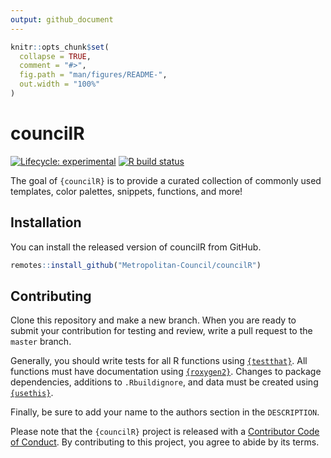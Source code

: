 ```yaml
---
output: github_document
---
```


<!-- README.md is generated from README.Rmd. Please edit that file -->

```r
knitr::opts_chunk$set(
  collapse = TRUE,
  comment = "#>",
  fig.path = "man/figures/README-",
  out.width = "100%"
)
```

# councilR  

<!-- badges: start -->
[![Lifecycle: experimental](https://img.shields.io/badge/lifecycle-experimental-orange.svg)](https://www.tidyverse.org/lifecycle/#experimental)
[![R build status](https://github.com/Metropolitan-Council/councilR/workflows/R-CMD-check/badge.svg)](https://github.com/Metropolitan-Council/councilR/actions)
<!-- badges: end -->

The goal of `{councilR}` is to provide a curated collection of commonly used templates, color palettes, snippets, functions, and more!

## Installation

You can install the released version of councilR from GitHub.  

``` r
remotes::install_github("Metropolitan-Council/councilR")
```

## Contributing  

Clone this repository and make a new branch. When you are ready to submit your contribution for testing and review, write a pull request to the `master` branch.  

Generally, you should write tests for all R functions using [`{testthat}`](https://testthat.r-lib.org/). All functions must have documentation using [`{roxygen2}`](https://roxygen2.r-lib.org/). Changes to package dependencies, additions to `.Rbuildignore`, and data must be created using [`{usethis}`](https://usethis.r-lib.org/).  

Finally, be sure to add your name to the authors section in the `DESCRIPTION`.  

Please note that the `{councilR}` project is released with a
[Contributor Code of Conduct](CODE_OF_CONDUCT.md).
By contributing to this project, you agree to abide by its terms.

